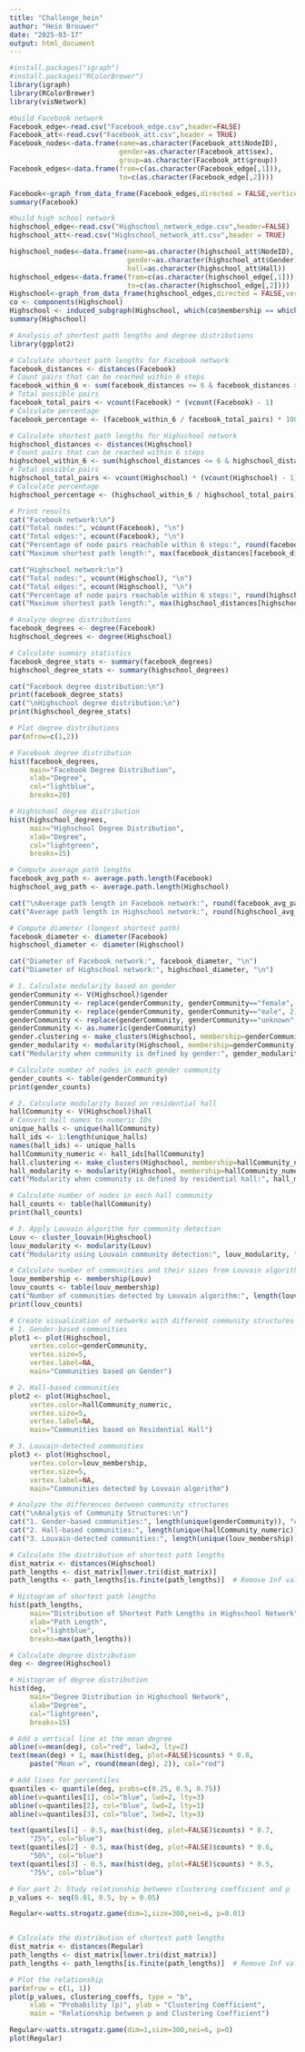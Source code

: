 ```yaml
---
title: "Challenge_hein"
author: "Hein Brouwer"
date: "2025-03-17"
output: html_document
---
```


```r
#install.packages("igraph")
#install.packages("RColorBrewer")
library(igraph)
library(RColorBrewer)
library(visNetwork)
```

```r
#build Facebook network
Facebook_edge<-read.csv("Facebook_edge.csv",header=FALSE)
Facebook_att<-read.csv("Facebook_att.csv",header = TRUE)
Facebook_nodes<-data.frame(name=as.character(Facebook_att$NodeID),
                           gender=as.character(Facebook_att$sex),
                           group=as.character(Facebook_att$group))
Facebook_edges<-data.frame(from=c(as.character(Facebook_edge[,1])),
                           to=c(as.character(Facebook_edge[,2])))

Facebook<-graph_from_data_frame(Facebook_edges,directed = FALSE,vertices = Facebook_nodes)
summary(Facebook)

```
```r
#build high school network
highschool_edge<-read.csv("Highschool_network_edge.csv",header=FALSE)
highschool_att<-read.csv("Highschool_network_att.csv",header = TRUE)

highschool_nodes<-data.frame(name=as.character(highschool_att$NodeID),
                             gender=as.character(highschool_att$Gender),
                             hall=as.character(highschool_att$Hall))
highschool_edges<-data.frame(from=c(as.character(highschool_edge[,1])),
                             to=c(as.character(highschool_edge[,2])))
Highschool<-graph_from_data_frame(highschool_edges,directed = FALSE,vertices = highschool_nodes)
co <- components(Highschool)
Highschool <- induced_subgraph(Highschool, which(co$membership == which.max(co$csize))) #use only the largest component for analysis
summary(Highschool)

```
```r
# Analysis of shortest path lengths and degree distributions
library(ggplot2)

# Calculate shortest path lengths for Facebook network
facebook_distances <- distances(Facebook)
# Count pairs that can be reached within 6 steps
facebook_within_6 <- sum(facebook_distances <= 6 & facebook_distances > 0)
# Total possible pairs
facebook_total_pairs <- vcount(Facebook) * (vcount(Facebook) - 1)
# Calculate percentage
facebook_percentage <- (facebook_within_6 / facebook_total_pairs) * 100

# Calculate shortest path lengths for Highschool network
highschool_distances <- distances(Highschool)
# Count pairs that can be reached within 6 steps
highschool_within_6 <- sum(highschool_distances <= 6 & highschool_distances > 0)
# Total possible pairs
highschool_total_pairs <- vcount(Highschool) * (vcount(Highschool) - 1)
# Calculate percentage
highschool_percentage <- (highschool_within_6 / highschool_total_pairs) * 100

# Print results
cat("Facebook network:\n")
cat("Total nodes:", vcount(Facebook), "\n")
cat("Total edges:", ecount(Facebook), "\n")
cat("Percentage of node pairs reachable within 6 steps:", round(facebook_percentage, 2), "%\n")
cat("Maximum shortest path length:", max(facebook_distances[facebook_distances < Inf]), "\n\n")

cat("Highschool network:\n")
cat("Total nodes:", vcount(Highschool), "\n")
cat("Total edges:", ecount(Highschool), "\n")
cat("Percentage of node pairs reachable within 6 steps:", round(highschool_percentage, 2), "%\n")
cat("Maximum shortest path length:", max(highschool_distances[highschool_distances < Inf]), "\n\n")

# Analyze degree distributions
facebook_degrees <- degree(Facebook)
highschool_degrees <- degree(Highschool)

# Calculate summary statistics
facebook_degree_stats <- summary(facebook_degrees)
highschool_degree_stats <- summary(highschool_degrees)

cat("Facebook degree distribution:\n")
print(facebook_degree_stats)
cat("\nHighschool degree distribution:\n")
print(highschool_degree_stats)

# Plot degree distributions
par(mfrow=c(1,2))

# Facebook degree distribution
hist(facebook_degrees, 
     main="Facebook Degree Distribution", 
     xlab="Degree", 
     col="lightblue", 
     breaks=20)

# Highschool degree distribution
hist(highschool_degrees, 
     main="Highschool Degree Distribution", 
     xlab="Degree", 
     col="lightgreen", 
     breaks=15)

# Compute average path lengths
facebook_avg_path <- average.path.length(Facebook)
highschool_avg_path <- average.path.length(Highschool)

cat("\nAverage path length in Facebook network:", round(facebook_avg_path, 2), "\n")
cat("Average path length in Highschool network:", round(highschool_avg_path, 2), "\n")

# Compute diameter (longest shortest path)
facebook_diameter <- diameter(Facebook)
highschool_diameter <- diameter(Highschool)

cat("Diameter of Facebook network:", facebook_diameter, "\n")
cat("Diameter of Highschool network:", highschool_diameter, "\n")
```
```r
# 1. Calculate modularity based on gender
genderCommunity <- V(Highschool)$gender
genderCommunity <- replace(genderCommunity, genderCommunity=="female", 1)
genderCommunity <- replace(genderCommunity, genderCommunity=="male", 2)
genderCommunity <- replace(genderCommunity, genderCommunity=="unknown", 3)
genderCommunity <- as.numeric(genderCommunity)
gender.clustering <- make_clusters(Highschool, membership=genderCommunity)
gender_modularity <- modularity(Highschool, membership=genderCommunity)
cat("Modularity when community is defined by gender:", gender_modularity, "\n")

# Calculate number of nodes in each gender community
gender_counts <- table(genderCommunity)
print(gender_counts)

# 2. Calculate modularity based on residential hall
hallCommunity <- V(Highschool)$hall
# Convert hall names to numeric IDs
unique_halls <- unique(hallCommunity)
hall_ids <- 1:length(unique_halls)
names(hall_ids) <- unique_halls
hallCommunity_numeric <- hall_ids[hallCommunity]
hall.clustering <- make_clusters(Highschool, membership=hallCommunity_numeric)
hall_modularity <- modularity(Highschool, membership=hallCommunity_numeric)
cat("Modularity when community is defined by residential hall:", hall_modularity, "\n")

# Calculate number of nodes in each hall community
hall_counts <- table(hallCommunity)
print(hall_counts)

# 3. Apply Louvain algorithm for community detection
Louv <- cluster_louvain(Highschool)
louv_modularity <- modularity(Louv)
cat("Modularity using Louvain community detection:", louv_modularity, "\n")

# Calculate number of communities and their sizes from Louvain algorithm
louv_membership <- membership(Louv)
louv_counts <- table(louv_membership)
cat("Number of communities detected by Louvain algorithm:", length(louv_counts), "\n")
print(louv_counts)

# Create visualization of networks with different community structures
# 1. Gender-based communities
plot1 <- plot(Highschool, 
     vertex.color=genderCommunity, 
     vertex.size=5, 
     vertex.label=NA, 
     main="Communities based on Gender")

# 2. Hall-based communities
plot2 <- plot(Highschool, 
     vertex.color=hallCommunity_numeric, 
     vertex.size=5, 
     vertex.label=NA, 
     main="Communities based on Residential Hall")

# 3. Louvain-detected communities
plot3 <- plot(Highschool, 
     vertex.color=louv_membership, 
     vertex.size=5, 
     vertex.label=NA, 
     main="Communities detected by Louvain algorithm")

# Analyze the differences between community structures
cat("\nAnalysis of Community Structures:\n")
cat("1. Gender-based communities:", length(unique(genderCommunity)), "communities\n")
cat("2. Hall-based communities:", length(unique(hallCommunity_numeric)), "communities\n")
cat("3. Louvain-detected communities:", length(unique(louv_membership)), "communities\n")

# Calculate the distribution of shortest path lengths
dist_matrix <- distances(Highschool)
path_lengths <- dist_matrix[lower.tri(dist_matrix)]
path_lengths <- path_lengths[is.finite(path_lengths)]  # Remove Inf values if any

# Histogram of shortest path lengths
hist(path_lengths, 
     main="Distribution of Shortest Path Lengths in Highschool Network", 
     xlab="Path Length", 
     col="lightblue", 
     breaks=max(path_lengths))

# Calculate degree distribution
deg <- degree(Highschool)

# Histogram of degree distribution
hist(deg, 
     main="Degree Distribution in Highschool Network", 
     xlab="Degree", 
     col="lightgreen", 
     breaks=15)

# Add a vertical line at the mean degree
abline(v=mean(deg), col="red", lwd=2, lty=2)
text(mean(deg) + 1, max(hist(deg, plot=FALSE)$counts) * 0.8, 
     paste("Mean =", round(mean(deg), 2)), col="red")

# Add lines for percentiles
quantiles <- quantile(deg, probs=c(0.25, 0.5, 0.75))
abline(v=quantiles[1], col="blue", lwd=2, lty=3)
abline(v=quantiles[2], col="blue", lwd=2, lty=1)
abline(v=quantiles[3], col="blue", lwd=2, lty=3)

text(quantiles[1] - 0.5, max(hist(deg, plot=FALSE)$counts) * 0.7, 
     "25%", col="blue")
text(quantiles[2] - 0.5, max(hist(deg, plot=FALSE)$counts) * 0.6, 
     "50%", col="blue")
text(quantiles[3] - 0.5, max(hist(deg, plot=FALSE)$counts) * 0.5, 
     "75%", col="blue")
```

```r
# For part 2: Study relationship between clustering coefficient and p
p_values <- seq(0.01, 0.5, by = 0.05)

Regular<-watts.strogatz.game(dim=1,size=300,nei=6, p=0.01)


# Calculate the distribution of shortest path lengths
dist_matrix <- distances(Regular)
path_lengths <- dist_matrix[lower.tri(dist_matrix)]
path_lengths <- path_lengths[is.finite(path_lengths)]  # Remove Inf values if any

# Plot the relationship
par(mfrow = c(1, 1))
plot(p_values, clustering_coeffs, type = "b", 
     xlab = "Probability (p)", ylab = "Clustering Coefficient",
     main = "Relationship between p and Clustering Coefficient")

Regular<-watts.strogatz.game(dim=1,size=300,nei=6, p=0)
plot(Regular)

```

